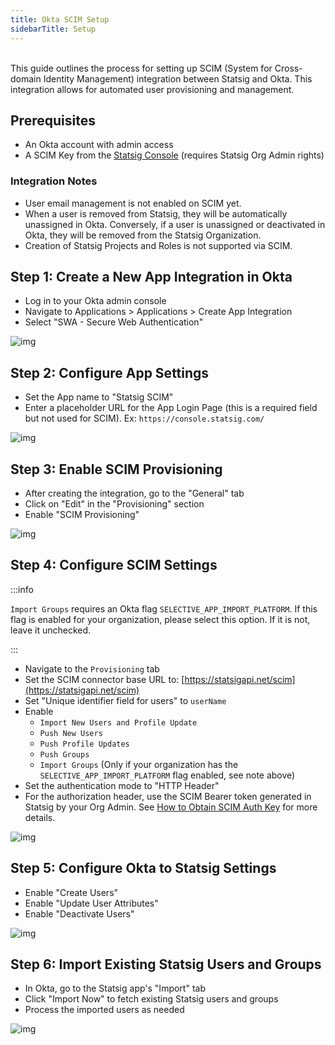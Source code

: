 ```yaml
---
title: Okta SCIM Setup
sidebarTitle: Setup
---
```



<br />
This guide outlines the process for setting up SCIM (System for Cross-domain Identity
Management) integration between Statsig and Okta. This integration allows for automated
user provisioning and management.

## Prerequisites

- An Okta account with admin access
- A SCIM Key from the [Statsig Console](/access-management/scim/overview#how-to-obtain-scim-auth-key) (requires Statsig Org Admin rights)

<Note>

### Integration Notes

- User email management is not enabled on SCIM yet.
- When a user is removed from Statsig, they will be automatically unassigned in Okta. Conversely, if a user is unassigned or deactivated in Okta, they will be removed from the Statsig Organization.
- Creation of Statsig Projects and Roles is not supported via SCIM.
</Note>

## Step 1: Create a New App Integration in Okta

- Log in to your Okta admin console
- Navigate to Applications > Applications > Create App Integration
- Select "SWA - Secure Web Authentication"

<Frame>
  <img src="/images/okta_scim_steps/step1-create-new-custom-integration.png" alt="img" />
</Frame>

## Step 2: Configure App Settings

- Set the App name to "Statsig SCIM"
- Enter a placeholder URL for the App Login Page (this is a required field but not used for SCIM). Ex: `https://console.statsig.com/`

<Frame>
  <img src="/images/okta_scim_steps/step2-configure-app-settings.png" alt="img" />
</Frame>

## Step 3: Enable SCIM Provisioning

- After creating the integration, go to the "General" tab
- Click on "Edit" in the "Provisioning" section
- Enable "SCIM Provisioning"

<Frame>
  <img src="/images/okta_scim_steps/step3-enable-scim.png" alt="img" />
</Frame>

## Step 4: Configure SCIM Settings

:::info

`Import Groups` requires an Okta flag `SELECTIVE_APP_IMPORT_PLATFORM`. If this flag is enabled for your organization, please select this option. If it is not, leave it unchecked.

:::

- Navigate to the `Provisioning` tab
- Set the SCIM connector base URL to: [https://statsigapi.net/scim](https://statsigapi.net/scim)
- Set "Unique identifier field for users" to `userName`
- Enable
  - `Import New Users and Profile Update`
  - `Push New Users`
  - `Push Profile Updates`
  - `Push Groups`
  - `Import Groups` (Only if your organization has the `SELECTIVE_APP_IMPORT_PLATFORM` flag enabled, see note above)
- Set the authentication mode to "HTTP Header"
- For the authorization header, use the SCIM Bearer token generated in Statsig by your Org Admin. See [How to Obtain SCIM Auth Key](/access-management/scim/overview#how-to-obtain-scim-auth-key) for more details.

<Frame>
  <img src="/images/okta_scim_steps/step4.png" alt="img" />
</Frame>

## Step 5: Configure Okta to Statsig Settings

- Enable "Create Users"
- Enable "Update User Attributes"
- Enable "Deactivate Users"

<Frame>
  <img src="/images/okta_scim_steps/step5-configure-okta-to-statsig-settings.png" alt="img" />
</Frame>

## Step 6: Import Existing Statsig Users and Groups

- In Okta, go to the Statsig app's "Import" tab
- Click "Import Now" to fetch existing Statsig users and groups
- Process the imported users as needed

<Frame>
  <img src="/images/okta_scim_steps/step6-import-existing-users.png" alt="img" />
</Frame>